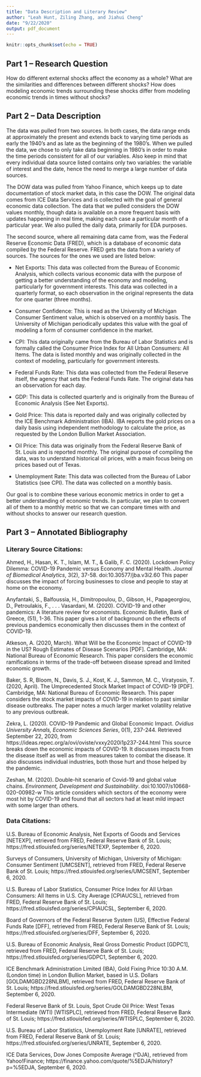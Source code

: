 ```yaml
---
title: "Data Description and Literary Review"
author: "Leah Hunt, Ziling Zhang, and Jiahui Cheng"
date: "9/22/2020"
output: pdf_document
---
```


```r
knitr::opts_chunk$set(echo = TRUE)
```

## Part 1 -- Research Question

How do different external shocks affect the economy as a whole? What are the similarities and differences between different shocks? How does modeling economic trends surrounding these shocks differ from modeling economic trends in times without shocks?



## Part 2 -- Data Description

The data was pulled from two sources. In both cases, the data range ends at approximately the present and extends back to varying time periods as early the 1940's and as late as the beginning of the 1980's. When we pulled the data, we chose to only take data beginning in 1980's in order to make the time periods consistent for all of our variables. Also keep in mind that every individual data source listed contains only two variables: the variable of interest and the date, hence the need to merge a large number of data sources. 

The DOW data was pulled from Yahoo Finance, which keeps up to date documentation of stock market data, in this case the DOW. The original data comes from ICE Data Services and is collected with the goal of general economic data collection. The data that we pulled considers the DOW values monthly, though data is available on a more frequent basis with updates happening in real time, making each case a particular month of a particular year. We also pulled the daily data, primarily for EDA purposes.

The second source, where all remaining data came from, was the Federal Reserve Economic Data (FRED), which is a database of economic data compiled by the Federal Reserve. FRED gets the data from a variety of sources. The sources for the ones we used are listed below:

* Net Exports: This data was collected from the Bureau of Economic Analysis, which collects various economic data with the purpose of getting a better understanding of the economy and modeling, particularly for government interests. This data was collected in a quarterly format, so each observation in the original represents the data for one quarter (three months).

* Consumer Confidence: This is read as the University of Michigan Consumer Sentiment value, which is observed on a monthly basis. The University of Michigan periodically updates this value with the goal of modeling a form of consumer confidence in the market. 

* CPI: This data originally came from the Bureau of Labor Statistics and is formally called the Consumer Price Index for All Urban Consumers: All Items. The data is listed monthly and was originally collected in the context of modeling, particularly for government interests.

* Federal Funds Rate: This data was collected from the Federal Reserve itself, the agency that sets the Federal Funds Rate. The original data has an observation for each day.

* GDP: This data is collected quarterly and is originally from the Bureau of Economic Analysis (See Net Exports).

* Gold Price: This data is reported daily and was originally collected by the ICE Benchmark Administration (IBA). IBA reports the gold prices on a daily basis using independent methodology to calculate the price, as requested by the London Bullion Market Association.

* Oil Price: This data was originally from the Federal Reserve Bank of St. Louis and is reported monthly. The original purpose of compiling the data, was to understand historical oil prices, with a main focus being on prices based out of Texas. 

* Unemployment Rate: This data was collected from the Bureau of Labor Statistics (see CPI). The data was collected on a monthly basis.

Our goal is to combine these various economic metrics in order to get a better understanding of economic trends. In particular, we plan to convert all of them to a monthly metric so that we can compare times with and without shocks to answer our research question.


## Part 3 -- Annotated Bibliography

### Literary Source Citations:

Ahmed, H., Hasan, K. T., Islam, M. T., &amp; Galib, F. C. (2020). Lockdown Policy Dilemma: COVID-19 Pandemic versus Economy and Mental Health. *Journal of Biomedical Analytics*, 3(2), 37-58. doi:10.30577/jba.v3i2.60 This paper discusses the impact of forcing businesses to close and people to stay at home on the economy.

Anyfantaki, S., Balfoussia, H., Dimitropoulou, D., Gibson, H., Papageorgiou, D., Petroulakis, F., . . . Vasardani, M. (2020). COVID-19 and other pandemics: A literature review for economists. Economic Bulletin, Bank of Greece, (51), 1-36. This paper gives a lot of background on the effects of previous pandemics economically then discusses them in the context of COVID-19.

Atkeson, A. (2020, March). What Will be the Economic Impact of COVID-19 in the US? Rough Estimates of Disease Scenarios [PDF]. Cambridge, MA: National Bureau of Economic Research. This paper considers the economic ramifications in terms of the trade-off between disease spread and limited economic growth.

Baker, S. R, Bloom, N., Davis, S. J., Kost, K. J., Sammon, M. C., Viratyosin, T. (2020, April). The Umprecedented Stock Market Impact of COVID-19 [PDF]. Cambridge, MA: National Bureau of Economic Research. This paper considers the stock market impacts of COVID-19 in relation to past similar disease outbreaks. The paper notes a much larger market volatility relative to any previous outbreak.




Zekra, L. (2020). COVID-19 Pandemic and Global Economic Impact. *Ovidius University Annals, Economic Sciences Series*, 0(1), 237-244. Retrieved September 22, 2020, from https://ideas.repec.org/a/ovi/oviste/vxxy2020i1p237-244.html This source breaks down the economic impacts of COVID-19. It discusses impacts from the disease itself as well as from measures taken to combat the disease. It also discusses individual industries, both those hurt and those helped by the pandemic.


Zeshan, M. (2020). Double-hit scenario of Covid-19 and global value chains. *Environment, Development and Sustainability*. doi:10.1007/s10668-020-00982-w This article considers which sectors of the economy were most hit by COVID-19 and found that all sectors had at least mild impact with some larger than others.

### Data Citations:

U.S. Bureau of Economic Analysis, Net Exports of Goods and Services [NETEXP], retrieved from FRED, Federal Reserve Bank of St. Louis; https://fred.stlouisfed.org/series/NETEXP, September 6, 2020.

Surveys of Consumers, University of Michigan, University of Michigan: Consumer Sentiment [UMCSENT], retrieved from FRED, Federal Reserve Bank of St. Louis; https://fred.stlouisfed.org/series/UMCSENT, September 6, 2020.

U.S. Bureau of Labor Statistics, Consumer Price Index for All Urban Consumers: All Items in U.S. City Average [CPIAUCSL], retrieved from FRED, Federal Reserve Bank of St. Louis; https://fred.stlouisfed.org/series/CPIAUCSL, September 6, 2020.

Board of Governors of the Federal Reserve System (US), Effective Federal Funds Rate [DFF], retrieved from FRED, Federal Reserve Bank of St. Louis; https://fred.stlouisfed.org/series/DFF, September 6, 2020.

U.S. Bureau of Economic Analysis, Real Gross Domestic Product [GDPC1], retrieved from FRED, Federal Reserve Bank of St. Louis; https://fred.stlouisfed.org/series/GDPC1, September 6, 2020.

ICE Benchmark Administration Limited (IBA), Gold Fixing Price 10:30 A.M. (London time) in London Bullion Market, based in U.S. Dollars [GOLDAMGBD228NLBM], retrieved from FRED, Federal Reserve Bank of St. Louis; https://fred.stlouisfed.org/series/GOLDAMGBD228NLBM, September 6, 2020.

Federal Reserve Bank of St. Louis, Spot Crude Oil Price: West Texas Intermediate (WTI) [WTISPLC], retrieved from FRED, Federal Reserve Bank of St. Louis; https://fred.stlouisfed.org/series/WTISPLC, September 6, 2020.

U.S. Bureau of Labor Statistics, Unemployment Rate [UNRATE], retrieved from FRED, Federal Reserve Bank of St. Louis; https://fred.stlouisfed.org/series/UNRATE, September 6, 2020.

ICE Data Services, Dow Jones Composite Average (^DJA), retrieved from Yahoo!Finance; https://finance.yahoo.com/quote/%5EDJA/history?p=%5EDJA, September 6, 2020.